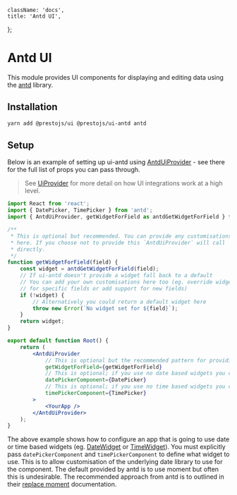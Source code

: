     className: 'docs',
    title: 'Antd UI',
};

# Antd UI

This module provides UI components for displaying and editing data using the [antd](https://ant.design) library.

## Installation

```bash
yarn add @prestojs/ui @prestojs/ui-antd antd
```

## Setup

Below is an example of setting up ui-antd using [AntdUiProvider](doc:AntdUiProvider) - see there for the full list
of props you can pass through.

> See [UiProvider](doc:UiProvider) for more detail on how UI integrations work at a high level.

```jsx
import React from 'react';
import { DatePicker, TimePicker } from 'antd';
import { AntdUiProvider, getWidgetForField as antdGetWidgetForField } from '@prestojs/ui-antd';

/**
 * This is optional but recommended. You can provide any customisations to widgets
 * here. If you choose not to provide this `AntdUiProvider` will call `antdGetWidgetForField`
 * directly.
 */
function getWidgetForField(field) {
    const widget = antdGetWidgetForField(field);
    // If ui-antd doesn't provide a widget fall back to a default
    // You can add your own customisations here too (eg. override widgets
    // for specific fields or add support for new fields)
    if (!widget) {
        // Alternatively you could return a default widget here
        throw new Error(`No widget set for ${field}`);
    }
    return widget;
}

export default function Root() {
    return (
        <AntdUiProvider
            // This is optional but the recommended pattern for providing your own widgets with a fallback
            getWidgetForField={getWidgetForField}
            // This is optional; if you use no date based widgets you can exclude this
            datePickerComponent={DatePicker}
            // This is optional; if you use no time based widgets you can exclude this
            timePickerComponent={TimePicker}
        >
            <YourApp />
        </AntdUiProvider>
    );
}
```

The above example shows how to configure an app that is going to use date or time based widgets (eg. [DateWidget](doc:DateWidget)
or [TimeWidget](doc:TimeWidget)). You must explicitly pass `datePickerComponent` and `timePickerComponent` to define
what widget to use. This is to allow customisation of the underlying date library to use for the component. The default
provided by antd is to use moment but often this is undesirable. The recommended approach from antd is to outlined
in their [replace moment](https://ant.design/docs/react/replace-moment#DatePicker) documentation.

```jsx codesandbox=ui-antd-provider/ hidenavigation=1
```
